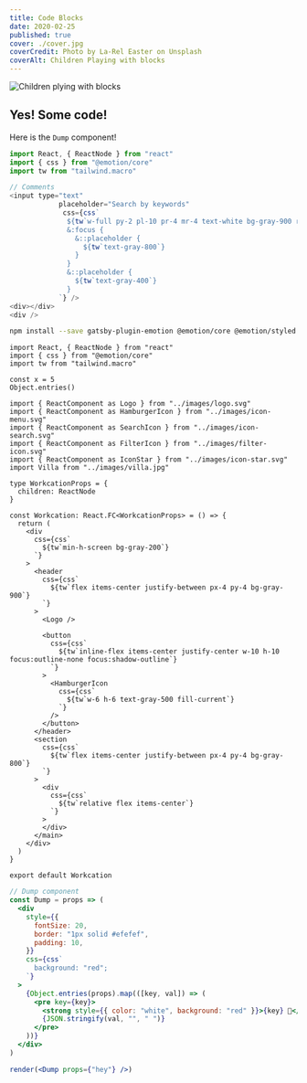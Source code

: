 ```yaml
---
title: Code Blocks
date: 2020-02-25
published: true
cover: ./cover.jpg
coverCredit: Photo by La-Rel Easter on Unsplash
coverAlt: Children Playing with blocks
---
```


![Children plying with blocks](./cover.jpg)

## Yes! Some code!

Here is the `Dump` component!

```js
import React, { ReactNode } from "react"
import { css } from "@emotion/core"
import tw from "tailwind.macro"

// Comments
<input type="text"
            placeholder="Search by keywords"
             css={css`
              ${tw`w-full py-2 pl-10 pr-4 mr-4 text-white bg-gray-900 rounded-lg focus:outline-none focus:bg-gray-100 focus:text-gray-900`}
              &:focus {
                &::placeholder {
                  ${tw`text-gray-800`}
                }
              }
              &::placeholder {
                ${tw`text-gray-400`}
              }
            `} />
<div></div>
<div />
```

```bash
npm install --save gatsby-plugin-emotion @emotion/core @emotion/styled
```

```tsx {1-3,22}
import React, { ReactNode } from "react"
import { css } from "@emotion/core"
import tw from "tailwind.macro"

const x = 5
Object.entries()

import { ReactComponent as Logo } from "../images/logo.svg"
import { ReactComponent as HamburgerIcon } from "../images/icon-menu.svg"
import { ReactComponent as SearchIcon } from "../images/icon-search.svg"
import { ReactComponent as FilterIcon } from "../images/filter-icon.svg"
import { ReactComponent as IconStar } from "../images/icon-star.svg"
import Villa from "../images/villa.jpg"

type WorkcationProps = {
  children: ReactNode
}

const Workcation: React.FC<WorkcationProps> = () => {
  return (
    <div
      css={css`
        ${tw`min-h-screen bg-gray-200`}
      `}
    >
      <header
        css={css`
          ${tw`flex items-center justify-between px-4 py-4 bg-gray-900`}
        `}
      >
        <Logo />

        <button
          css={css`
            ${tw`inline-flex items-center justify-center w-10 h-10 focus:outline-none focus:shadow-outline`}
          `}
        >
          <HamburgerIcon
            css={css`
              ${tw`w-6 h-6 text-gray-500 fill-current`}
            `}
          />
        </button>
      </header>
      <section
        css={css`
          ${tw`flex items-center justify-between px-4 py-4 bg-gray-800`}
        `}
      >
        <div
          css={css`
            ${tw`relative flex items-center`}
          `}
        >
        </div>
      </main>
    </div>
  )
}

export default Workcation
```

```jsx
// Dump component
const Dump = props => (
  <div
    style={{
      fontSize: 20,
      border: "1px solid #efefef",
      padding: 10,
    }}
    css={css`
      background: "red";
    `}
  >
    {Object.entries(props).map(([key, val]) => (
      <pre key={key}>
        <strong style={{ color: "white", background: "red" }}>{key} 💩</strong>
        {JSON.stringify(val, "", " ")}
      </pre>
    ))}
  </div>
)

render(<Dump props={"hey"} />)
```
